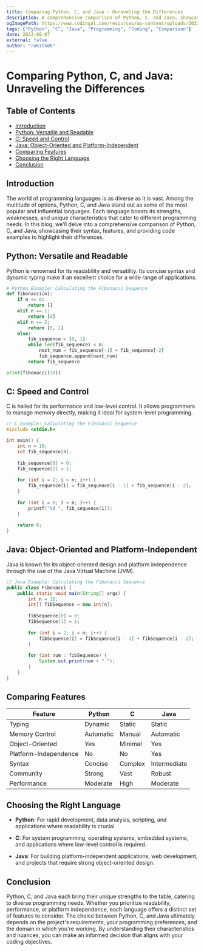 ```yaml
---
title: Comparing Python, C, and Java - Unraveling the Differences
description: A comprehensive comparison of Python, C, and Java, showcasing their syntax, features, and providing code examples to highlight their differences.
ogImagePath: https://www.codingal.com/resources/wp-content/uploads/2022/10/1.jpg
tags: ["Python", "C", "Java", "Programming", "Coding", "Comparison"]
date: 2023-08-07
external: false
author: "rohitk06"
---
```


# Comparing Python, C, and Java: Unraveling the Differences



## Table of Contents

- [Introduction](#introduction)
- [Python: Versatile and Readable](#python-versatile-and-readable)
- [C: Speed and Control](#c-speed-and-control)
- [Java: Object-Oriented and Platform-Independent](#java-object-oriented-and-platform-independent)
- [Comparing Features](#comparing-features)
- [Choosing the Right Language](#choosing-the-right-language)
- [Conclusion](#conclusion)

## Introduction

The world of programming languages is as diverse as it is vast. Among the multitude of options, Python, C, and Java stand out as some of the most popular and influential languages. Each language boasts its strengths, weaknesses, and unique characteristics that cater to different programming needs. In this blog, we'll delve into a comprehensive comparison of Python, C, and Java, showcasing their syntax, features, and providing code examples to highlight their differences.

## Python: Versatile and Readable

Python is renowned for its readability and versatility. Its concise syntax and dynamic typing make it an excellent choice for a wide range of applications.

```python
# Python Example: Calculating the Fibonacci Sequence
def fibonacci(n):
    if n <= 0:
        return []
    elif n == 1:
        return [0]
    elif n == 2:
        return [0, 1]
    else:
        fib_sequence = [0, 1]
        while len(fib_sequence) < n:
            next_num = fib_sequence[-1] + fib_sequence[-2]
            fib_sequence.append(next_num)
        return fib_sequence

print(fibonacci(10))
```

## C: Speed and Control

C is hailed for its performance and low-level control. It allows programmers to manage memory directly, making it ideal for system-level programming.

```c
// C Example: Calculating the Fibonacci Sequence
#include <stdio.h>

int main() {
    int n = 10;
    int fib_sequence[n];
    
    fib_sequence[0] = 0;
    fib_sequence[1] = 1;
    
    for (int i = 2; i < n; i++) {
        fib_sequence[i] = fib_sequence[i - 1] + fib_sequence[i - 2];
    }
    
    for (int i = 0; i < n; i++) {
        printf("%d ", fib_sequence[i]);
    }
    
    return 0;
}
```

## Java: Object-Oriented and Platform-Independent

Java is known for its object-oriented design and platform independence through the use of the Java Virtual Machine (JVM).

```java
// Java Example: Calculating the Fibonacci Sequence
public class Fibonacci {
    public static void main(String[] args) {
        int n = 10;
        int[] fibSequence = new int[n];
        
        fibSequence[0] = 0;
        fibSequence[1] = 1;
        
        for (int i = 2; i < n; i++) {
            fibSequence[i] = fibSequence[i - 1] + fibSequence[i - 2];
        }
        
        for (int num : fibSequence) {
            System.out.print(num + " ");
        }
    }
}
```

## Comparing Features

| Feature         | Python       | C           | Java        |
|-----------------|--------------|-------------|-------------|
| Typing          | Dynamic      | Static      | Static      |
| Memory Control  | Automatic    | Manual      | Automatic   |
| Object-Oriented| Yes          | Minimal     | Yes         |
| Platform-Independence | No     | No          | Yes         |
| Syntax          | Concise      | Complex     | Intermediate|
| Community       | Strong       | Vast        | Robust      |
| Performance     | Moderate     | High        | Moderate    |

## Choosing the Right Language

- **Python**: For rapid development, data analysis, scripting, and applications where readability is crucial.

- **C**: For system programming, operating systems, embedded systems, and applications where low-level control is required.

- **Java**: For building platform-independent applications, web development, and projects that require strong object-oriented design.

## Conclusion

Python, C, and Java each bring their unique strengths to the table, catering to diverse programming needs. Whether you prioritize readability, performance, or platform independence, each language offers a distinct set of features to consider. The choice between Python, C, and Java ultimately depends on the project's requirements, your programming preferences, and the domain in which you're working. By understanding their characteristics and nuances, you can make an informed decision that aligns with your coding objectives.

